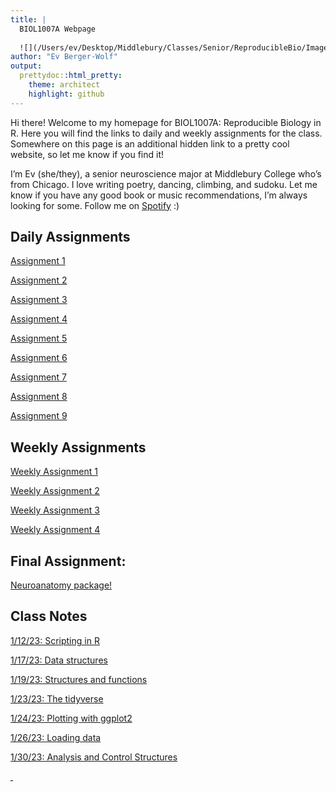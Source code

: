 ```yaml
---
title: |
  BIOL1007A Webpage  
  
  ![](/Users/ev/Desktop/Middlebury/Classes/Senior/ReproducibleBio/Images/computerCat.jpeg){width=3in}  
author: "Ev Berger-Wolf"
output: 
  prettydoc::html_pretty:
    theme: architect
    highlight: github
---
```


Hi there! Welcome to my homepage for BIOL1007A: Reproducible Biology in R. Here you will find the links to daily and weekly assignments for the class. Somewhere on this page is an additional hidden link to a pretty cool website, so let me know if you find it! 

I'm Ev (she/they), a senior neuroscience major at Middlebury College who's from Chicago. I love writing poetry, dancing, climbing, and sudoku. Let me know if you have any good book or music recommendations, I'm always looking for some. Follow me on [Spotify](https://open.spotify.com/user/nekorocker?si=4b4e300ca84f4745) :)

## Daily Assignments
[Assignment 1](Assignment1.html)

[Assignment 2](Assignment2.html)

[Assignment 3](Assignment3.html)

[Assignment 4](Assignment4.html)

[Assignment 5](Assignment5.html)

[Assignment 6](Assignment6.html)

[Assignment 7](Assignment7.html)

[Assignment 8](Assignment8.html)

[Assignment 9](Assignment9.html)

## Weekly Assignments
[Weekly Assignment 1](WeeklyAssignment1.html)

[Weekly Assignment 2](WeeklyAssignment2.html)

[Weekly Assignment 3](WeeklyAssignment3.html)

[Weekly Assignment 4](WeeklyAssignment4.html)

## Final Assignment:
[Neuroanatomy package!](FinalAssignment.html)

## Class Notes
<a href="Notes/2023-01-12-Scripting-in-R.R" download>1/12/23: Scripting in R</a>

<a href="Notes/2023-01-17-Data-Structures.R" download>1/17/23: Data structures</a>

<a href="Notes/2023-01-19-Structures-And-Functions.R" download>1/19/23: Structures and functions</a>

<a href="Notes/2023-01-23-The-Tidyverse.R" download>1/23/23: The tidyverse</a>

<a href="Notes/2023-01-24-ggplot2.R" download>1/24/23: Plotting with ggplot2</a>

<a href="Notes/2023-01-26-Loading-Data.R" download>1/26/23: Loading data</a>

<a href="Notes/2023-01-30-Analysis-and-Control-Structures.R" download>1/30/23: Analysis and Control Structures</a>

<abbr title="you found it!"><a href="https://zoomquilt.org/" target="_blank"><font color="white">.</a></font></abbr>